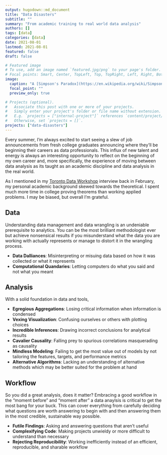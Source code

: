 ```yaml
---
output: hugodown::md_document
title: "Data Disasters"
subtitle: ""
summary: "From academic training to real world data analysis"
authors: []
tags: [data]
categories: [data]
date: 2021-08-01
lastmod: 2021-08-01
featured: false
draft: false

# Featured image
# To use, add an image named `featured.jpg/png` to your page's folder.
# Focal points: Smart, Center, TopLeft, Top, TopRight, Left, Right, BottomLeft, Bottom, BottomRight.
image:
  caption: "A [Simpson's Paradox](https://en.wikipedia.org/wiki/Simpson%27s_paradox)-esque data disaster"
  focal_point: ""
  preview_only: true

# Projects (optional).
#   Associate this post with one or more of your projects.
#   Simply enter your project's folder or file name without extension.
#   E.g. `projects = ["internal-project"]` references `content/project/deep-learning/index.md`.
#   Otherwise, set `projects = []`.
projects: ["data-disasters"]
---
```


Every summer, I'm always excited to start seeing a slew of job announcements from fresh college graduates announcing where they'll be beginning their careers as data professionals. This influx of new talent and energy is always an interesting opportunity to reflect on the beginning of my own career and, more specifically, the experience of moving between data analysis as its taught as an academic discipline and data analysis in the real world. 

As I mentioned in my [Toronto Data Workshop](https://www.youtube.com/watch?v=VP3BBZ7poc0) interview back in February, my personal academic background skewed towards the theoretical. I spent much more time in college proving theorems than working applied problems. I may be biased, but overall I'm grateful.  

## Data

Understanding data management and data wrangling is an undeniable prerequisite to analytics. You can be the most brilliant methodologist ever but achieve nonsensical results if you misunderstand what the data you are working with actually represents or manage to distort it in the wrangling process.

- **Data Dalliances**: Misinterpreting or misuing data based on how it was collected or what it represents 
- **Computational Quandaries**: Letting computers do what you said and not what you meant

## Analysis 

With a solid foundation in data and tools, 

- **Egregious Aggregations**: Losing critical information when information is condensed
- **Vexing Visualization**: Confusing ourselves or others with plotting choices
- **Incredible Inferences**: Drawing incorrect conclusions for analytical results
- **Cavalier Causality**: Falling prey to spurious correlations masquerading as causality 
- **Mindless Modeling**: Failing to get the most value out of models by not tailoring the features, targets, and performance metrics 
- **Alternative Algorithms**: Lacking an understanding of alternative methods which may be better suited for the problem at hand

## Workflow 

So you did a great analysis, does it matter? Embracing a good workflow in the "moment before" and "moment after" a data anaylsis is critical to get the most bang for your buck. This can cover everything from carefully deciding what questions are worth answering to begin with and then answering them in the most credible, sustainable way possible.

- **Futile Findings**: Asking and answering questions that aren't useful
- **Complexifying Code**: Making projects unwieldy or more difficult to understand than necessary
- **Rejecting Reproducibility**: Working inefficiently instead of an efficient, reproducible, and sharable workflow



